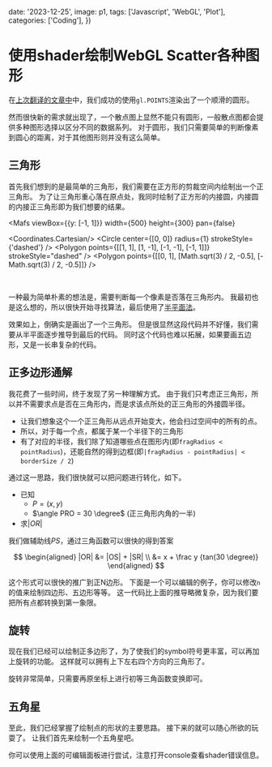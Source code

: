 
  date: '2023-12-25',
  image: p1,
  tags: ['Javascript', 'WebGL', 'Plot'],
  categories: ['Coding'],
})

# 使用shader绘制WebGL Scatter各种图形

在[上次翻译的文章中](./webgl-point)中，我们成功的使用`gl.POINTS`渲染出了一个顺滑的圆形。

然而很快新的需求就出现了，一个散点图上显然不能只有圆形，一般散点图都会提供多种图形选择以区分不同的数据系列。
对于圆形，我们只需要简单的判断像素到圆心的距离，对于其他图形则并没有这么简单。

<WebglPoint shader={Sample.circle}/>

## 三角形

首先我们想到的是最简单的三角形，我们需要在正方形的剪裁空间内绘制出一个正三角形。
为了让三角形重心落在原点处，我同时绘制了正方形的内接圆，内接圆的内接正三角形即为我们想要的结果。

<Mafs
  viewBox={{y: [-1, 1]}}
  width={500}
  height={300}
  pan={false}
>
  <Coordinates.Cartesian/>
  <Circle
    center={[0, 0]}
    radius={1}
    strokeStyle={'dashed'}
  />
  <Polygon
    points={[[1, 1], [1, -1], [-1, -1], [-1, 1]]}
    strokeStyle="dashed"
  />
  <Polygon
    points={[[0, 1], [Math.sqrt(3) / 2, -0.5], [-Math.sqrt(3) / 2, -0.5]]}
  />
</Mafs>

<br/>

一种最为简单朴素的想法是，需要判断每一个像素是否落在三角形内。
我最初也是这么想的，所以很快开始寻找算法，最后使用了[半平面法](https://stackoverflow.com/questions/2049582/how-to-determine-if-a-point-is-in-a-2d-triangle)。

<EditablePoint defaultShader={Sample.triangleNaive}/>

效果如上，倒确实是画出了一个三角形。
但是很显然这段代码并不好懂，我们需要从半平面逐步推导到最后的代码。
同时这个代码也难以拓展，如果要画五边形，又是一长串复杂的代码。

## 正多边形通解

我花费了一些时间，终于发现了另一种理解方式。
由于我们只考虑正三角形，所以并不需要求点是否在三角形内，而是求该点所处的正三角形的外接圆半径。

- 让我们想象这个一个正三角形从远点开始变大，他会扫过空间中的所有的点。
- 所以，对于每一个点，都属于某一个半径下的三角形
- 有了对应的半径，我们除了知道哪些点在图形内(即`fragRadius < pointRadius`)，还能自然的得到边框(即`|fragRadius - pointRadius| < borderSize / 2`)

通过这一思路，我们很快就可以把问题进行转化，如下。

<PolygonSample/>

- 已知
  - $P=(x,y)$
  - $\angle PRO = 30 \degree$ (正三角形内角的一半)
- 求$|OR|$

我们做辅助线$PS$，通过三角函数可以很快的得到答案

$$
\begin{aligned}
|OR| &= |OS| + |SR| \\
&= x + \frac y {tan(30 \degree)}
\end{aligned}
$$

这个形式可以很快的推广到正N边形。
下面是一个可以编辑的例子，你可以修改`n`的值来绘制四边形、五边形等等。
这一代码比上面的推导略微复杂，因为我们要把所有点都转换到第一象限。

<EditablePoint defaultShader={Sample.triangle}/>

## 旋转

现在我们已经可以绘制正多边形了，为了使我们的symbol符号更丰富，可以再加上旋转的功能。
这样就可以拥有上下左右四个方向的三角形了。

旋转非常简单，只需要再原坐标上进行初等三角函数变换即可。

<EditablePoint defaultShader={Sample.rotate}/>

## 五角星

至此，我们已经掌握了绘制点的形状的主要思路。
接下来的就可以随心所欲的玩耍了。
让我们首先来绘制一个五角星吧。

你可以使用上面的可编辑面板进行尝试，注意打开console查看shader错误信息。

<WebglPoint shader={Sample.star}
            border={0.8}/>